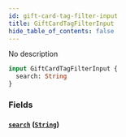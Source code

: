 ```yaml
---
id: gift-card-tag-filter-input
title: GiftCardTagFilterInput
hide_table_of_contents: false
---
```


No description

```graphql
input GiftCardTagFilterInput {
  search: String
}
```

### Fields

#### [`search`](#) ([`String`](../../../developer/api-reference/scalars/string))
